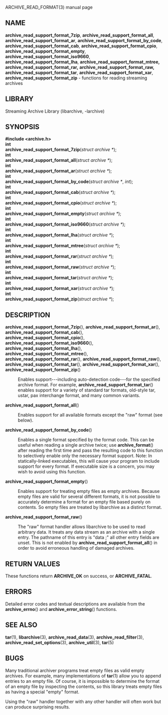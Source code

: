 ARCHIVE_READ_FORMAT(3) manual page 
== NAME == 
'''archive_read_support_format_7zip''', 
'''archive_read_support_format_all''', 
'''archive_read_support_format_ar''', 
'''archive_read_support_format_by_code''', 
'''archive_read_support_format_cab''', 
'''archive_read_support_format_cpio''', 
'''archive_read_support_format_empty''', 
'''archive_read_support_format_iso9660''', 
'''archive_read_support_format_lha''', 
'''archive_read_support_format_mtree,''' 
'''archive_read_support_format_rar,''' 
'''archive_read_support_format_raw,''' 
'''archive_read_support_format_tar''', 
'''archive_read_support_format_xar''', 
'''archive_read_support_format_zip''' 
- functions for reading streaming archives 
== LIBRARY == 
Streaming Archive Library (libarchive, -larchive) 
== SYNOPSIS == 
'''<nowiki>#include <archive.h></nowiki>''' 
<br> 
'''int''' 
<br> 
'''archive_read_support_format_7zip'''(''struct archive *''); 
<br> 
'''int''' 
<br> 
'''archive_read_support_format_all'''(''struct archive *''); 
<br> 
'''int''' 
<br> 
'''archive_read_support_format_ar'''(''struct archive *''); 
<br> 
'''int''' 
<br> 
'''archive_read_support_format_by_code'''(''struct archive *'', ''int''); 
<br> 
'''int''' 
<br> 
'''archive_read_support_format_cab'''(''struct archive *''); 
<br> 
'''int''' 
<br> 
'''archive_read_support_format_cpio'''(''struct archive *''); 
<br> 
'''int''' 
<br> 
'''archive_read_support_format_empty'''(''struct archive *''); 
<br> 
'''int''' 
<br> 
'''archive_read_support_format_iso9660'''(''struct archive *''); 
<br> 
'''int''' 
<br> 
'''archive_read_support_format_lha'''(''struct archive *''); 
<br> 
'''int''' 
<br> 
'''archive_read_support_format_mtree'''(''struct archive *''); 
<br> 
'''int''' 
<br> 
'''archive_read_support_format_rar'''(''struct archive *''); 
<br> 
'''int''' 
<br> 
'''archive_read_support_format_raw'''(''struct archive *''); 
<br> 
'''int''' 
<br> 
'''archive_read_support_format_tar'''(''struct archive *''); 
<br> 
'''int''' 
<br> 
'''archive_read_support_format_xar'''(''struct archive *''); 
<br> 
'''int''' 
<br> 
'''archive_read_support_format_zip'''(''struct archive *''); 
== DESCRIPTION == 
<dl> 
<dt> 
'''archive_read_support_format_7zip'''(), 
'''archive_read_support_format_ar'''(), 
'''archive_read_support_format_cab'''(), 
'''archive_read_support_format_cpio'''(), 
'''archive_read_support_format_iso9660'''(), 
'''archive_read_support_format_lha'''(), 
'''archive_read_support_format_mtree'''(), 
'''archive_read_support_format_rar'''(), 
'''archive_read_support_format_raw'''(), 
'''archive_read_support_format_tar'''(), 
'''archive_read_support_format_xar'''(), 
'''archive_read_support_format_zip'''() 
</dt> <dd> 
Enables support---including auto-detection code---for the 
specified archive format. 
For example, 
'''archive_read_support_format_tar'''() 
enables support for a variety of standard tar formats, old-style tar, 
ustar, pax interchange format, and many common variants. 
</dd><dt>'''archive_read_support_format_all'''()</dt><dd> 
Enables support for all available formats except the 
"raw" 
format (see below). 
</dd><dt>'''archive_read_support_format_by_code'''()</dt><dd> 
Enables a single format specified by the format code. 
This can be useful when reading a single archive twice; 
use 
'''archive_format'''() 
after reading the first time and pass the resulting code 
to this function to selectively enable only the necessary 
format support. 
Note:  In statically-linked executables, this will cause 
your program to include support for every format. 
If executable size is a concern, you may wish to avoid 
using this function. 
</dd><dt>'''archive_read_support_format_empty'''()</dt><dd> 
Enables support for treating empty files as empty archives. 
Because empty files are valid for several different formats, 
it is not possible to accurately determine a format for 
an empty file based purely on contents. 
So empty files are treated by libarchive as a distinct 
format. 
</dd><dt>'''archive_read_support_format_raw'''()</dt><dd> 
The 
"raw" 
format handler allows libarchive to be used to read arbitrary data. 
It treats any data stream as an archive with a single entry. 
The pathname of this entry is 
"data ;" 
all other entry fields are unset. 
This is not enabled by 
'''archive_read_support_format_all'''() 
in order to avoid erroneous handling of damaged archives. 
</dd></dl> 
== RETURN VALUES == 
These functions return 
'''ARCHIVE_OK''' 
on success, or 
'''ARCHIVE_FATAL'''. 
== ERRORS == 
Detailed error codes and textual descriptions are available from the 
'''archive_errno'''() 
and 
'''archive_error_string'''() 
functions. 
== SEE ALSO == 
'''tar'''(1), 
'''libarchive'''(3), 
'''archive_read_data'''(3), 
'''archive_read_filter'''(3), 
'''archive_read_set_options'''(3), 
'''archive_util'''(3), 
'''tar'''(5) 
== BUGS == 
Many traditional archiver programs treat 
empty files as valid empty archives. 
For example, many implementations of 
'''tar'''(1) 
allow you to append entries to an empty file. 
Of course, it is impossible to determine the format of an empty file 
by inspecting the contents, so this library treats empty files as 
having a special 
"empty" 
format. 

Using the 
"raw" 
handler together with any other handler will often work 
but can produce surprising results. 
